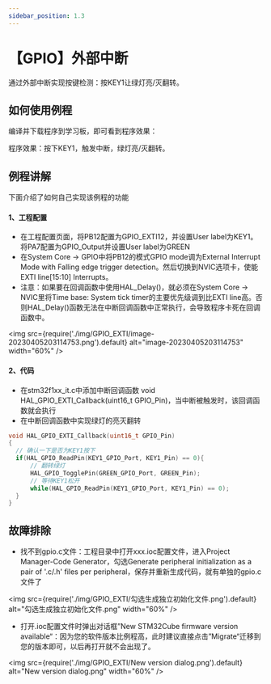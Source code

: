 ```yaml
---
sidebar_position: 1.3
---
```

# 【GPIO】外部中断

通过外部中断实现按键检测：按KEY1让绿灯亮/灭翻转。

## 如何使用例程

编译并下载程序到学习板，即可看到程序效果：

程序效果：按下KEY1，触发中断，绿灯亮/灭翻转。

## 例程讲解

下面介绍了如何自己实现该例程的功能

#### 1、工程配置

- 在工程配置页面，将PB12配置为GPIO_EXTI12，并设置User label为KEY1。将PA7配置为GPIO_Output并设置User label为GREEN
- 在System Core -> GPIO中将PB12的模式GPIO mode调为External Interrupt Mode with Falling edge trigger detection。然后切换到NVIC选项卡，使能EXTI line[15:10] Interrupts。
- 注意：如果要在回调函数中使用HAL_Delay()，就必须在System Core -> NVIC里将Time base: System tick timer的主要优先级调到比EXTI line高。否则HAL_Delay()函数无法在中断回调函数中正常执行，会导致程序卡死在回调函数中。

<img src={require('./img/GPIO_EXTI/image-20230405203114753.png').default} alt="image-20230405203114753" width="60%" />

#### 2、代码

- 在stm32f1xx_it.c中添加中断回调函数 void HAL_GPIO_EXTI_Callback(uint16_t GPIO_Pin)，当中断被触发时，该回调函数就会执行
- 在中断回调函数中实现绿灯的亮灭翻转

```c
void HAL_GPIO_EXTI_Callback(uint16_t GPIO_Pin)
{
  // 确认一下是否为KEY1按下
  if(HAL_GPIO_ReadPin(KEY1_GPIO_Port, KEY1_Pin) == 0){
	  // 翻转绿灯
	  HAL_GPIO_TogglePin(GREEN_GPIO_Port, GREEN_Pin);
	  // 等待KEY1松开
	  while(HAL_GPIO_ReadPin(KEY1_GPIO_Port, KEY1_Pin) == 0);
  }
}
```

## 故障排除

- 找不到gpio.c文件：工程目录中打开xxx.ioc配置文件，进入Project Manager-Code Generator，勾选Generate peripheral initialization as a pair of '.c/.h' files per peripheral，保存并重新生成代码，就有单独的gpio.c文件了

<img src={require('./img/GPIO_EXTI/勾选生成独立初始化文件.png').default} alt="勾选生成独立初始化文件.png" width="60%" />

- 打开.ioc配置文件时弹出对话框”New STM32Cube firmware version available“：因为您的软件版本比例程高，此时建议直接点击”Migrate“迁移到您的版本即可，以后再打开就不会出现了。

<img src={require('./img/GPIO_EXTI/New version dialog.png').default} alt="New version dialog.png" width="60%" />





